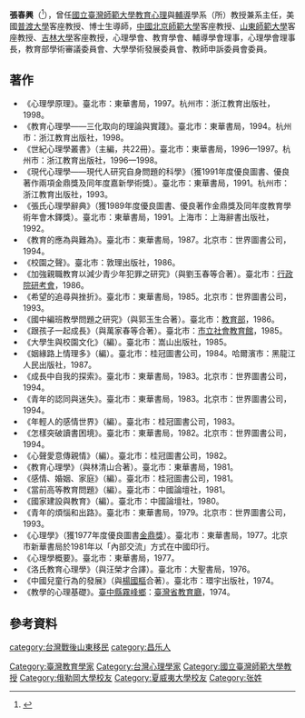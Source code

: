 {{Infobox_officeholder
| name = 張春興
| image name =
| width = 
| Sex = 男 
| now = 中華民國（台灣）教育人士
| period = 
| Native place = [[山東省_(中華民國)|山東省]][[昌樂縣|昌樂縣]]
| date of birth = {{birth date|1927|12|00}}
| date of death = {{death date and age|2014|11|24|1927|00|00}}
| party = 
| place of birth = {{ROC}}[[山東省_(中華民國)|山東省]][[昌樂縣|昌樂縣]]
| place of death = {{ROC}}[[臺北市|臺北市]]
| educate = 
* [[美國|美國]][[夏威夷大學|夏威夷大學]][[心理學|心理學]]碩士<br><span style="color: blue;"></span>
* [[美國|美國]][[俄勒岡大學|俄勒岡大學]][[哲學|哲學]]博士<br><span style="color: blue;"></span>
* [[美國|美國]][[哥倫比亞大學|哥倫比亞大學]]研究<br><span style="color: blue;"></span>
| past = 
* 國立臺灣師範大學教育心理與輔導學系教授</span>
}}

'''張春興'''（{{bd|1927年|12月|2014年|11月24日|catIdx=Chang}}<ref>{{cite news|title=公告：103年12月9日聯合報-張春興教授103年11月24日逝世公告如附檔|url=http://www.epc.ntnu.edu.tw/app/news.php?Sn=1363|agency=國立臺灣師範大學 教育心理與輔導學系|access-date=2016-05-02|archive-url=https://web.archive.org/web/20160602140408/http://www.epc.ntnu.edu.tw/app/news.php?Sn=1363|archive-date=2016-06-02|dead-url=yes}}</ref>），曾任[[國立臺灣師範大學|國立臺灣師範大學]][[教育心理學|教育心理]]與[[輔導|輔導]]學系（所）教授兼系主任，美國[[普渡大學|普渡大學]]客座教授、博士生導師，[[中國|中國]][[北京師範大學|北京師範大學]]客座教授、[[山東師範大學|山東師範大學]]客座教授、[[吉林大學|吉林大學]]客座教授，心理學會、教育學會、輔導學會理事，心理學會理事長，教育部學術審議委員會、大學學術發展委員會、教師申訴委員會委員。

==著作==
*《心理學原理》。臺北市：東華書局，1997。杭州市：浙江教育出版社，1998。
*《教育心理學——三化取向的理論與實踐》。臺北市：東華書局，1994。杭州市：浙江教育出版社，1998。
*《世紀心理學叢書》（主編，共22冊）。臺北市：東華書局，1996—1997。杭州市：浙江教育出版社，1996—1998。
*《現代心理學——現代人研究自身問題的科學》（獲1991年度優良圖書、優良著作兩項金鼎獎及同年度嘉新學術獎）。臺北市：東華書局，1991。杭州市：浙江教育出版社，1993。
*《張氏心理學辭典》（獲1989年度優良圖書、優良著作金鼎獎及同年度教育學術年會木鐸獎）。臺北市：東華書局，1991。上海市：上海辭書出版社，1992。
*《教育的應為與難為》。臺北市：東華書局，1987。北京市：世界圖書公司，1994。
*《校園之聲》。臺北市：敦理出版社，1986。
*《加強親職教育以減少青少年犯罪之研究》（與劉玉春等合著）。臺北市：[[行政院研究發展考核委員會|行政院研考會]]，1986。
*《希望的追尋與挫折》。臺北市：東華書局，1985。北京市：世界圖書公司，1993。
*《國中編班教學問題之研究》（與郭玉生合著）。臺北市：[[中華民國教育部|教育部]]，1986。
*《跟孩子一起成長》（與萬家春等合著）。臺北市：[[臺北市立社會教育館|市立社會教育館]]，1985。
*《大學生與校園文化》（編）。臺北市：嵩山出版社，1985。
*《姻緣路上情理多》（編）。臺北市：桂冠圖書公司，1984。哈爾濱市：黑龍江人民出版社，1987。
*《成長中自我的探索》。臺北市：東華書局，1983。北京市：世界圖書公司，1994。
*《青年的認同與迷失》。臺北市：東華書局，1983。北京市：世界圖書公司，1994。
*《年輕人的感情世界》（編）。臺北市：桂冠圖書公司，1983。
*《怎樣突破讀書困境》。臺北市：東華書局，1982。北京市：世界圖書公司，1994。
*《心聲愛意傳親情》（編）。臺北市：桂冠圖書公司，1982。
*《教育心理學》（與林清山合著）。臺北市：東華書局，1981。
*《感情、婚姻、家庭》（編）。臺北市：桂冠圖書公司，1981。
*《當前高等教育問題》（編）。臺北市：中國論壇社，1981。
*《國家建設與教育》（編）。臺北市：中國論壇社，1980。
*《青年的煩惱和出路》。臺北市：東華書局，1979。北京市：世界圖書公司，1993。
*《心理學》（獲1977年度優良圖書[[金鼎獎|金鼎獎]]）。臺北市：東華書局，1977。北京市新華書局於1981年以「內部交流」方式在中國印行。
*《心理學概要》。臺北市：東華書局，1977。
*《洛氏教育心理學》（與汪榮才合譯）。臺北市：大聖書局，1976。
*《中國兒童行為的發展》（與[[楊國樞|楊國樞]]合著）。臺北市：環宇出版社，1974。
*《教學的心理基礎》。[[臺中縣|臺中縣]][[霧峰鄉|霧峰鄉]]：[[臺灣省政府教育廳|臺灣省教育廳]]，1974。

==參考資料==
{{reflist}}

{{DEFAULTSORT:Cheng}}
[[Category:臺灣教育學家|Category:臺灣教育學家]]
[[Category:台灣心理學家|Category:台灣心理學家]]
[[Category:國立臺灣師範大學教授|Category:國立臺灣師範大學教授]]
[[Category:俄勒岡大學校友|Category:俄勒岡大學校友]]
[[Category:夏威夷大學校友|Category:夏威夷大學校友]]
[[category:台灣戰後山東移民|category:台灣戰後山東移民]]
[[category:昌乐人|category:昌乐人]]
[[Category:张姓|Category:张姓]]